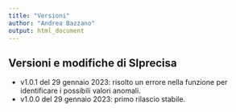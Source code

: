 ```yaml
---
title: "Versioni"
author: "Andrea Bazzano"
output: html_document
---
```


## Versioni e modifiche di SIprecisa

-   v1.0.1 del 29 gennaio 2023: risolto un errore nella funzione per identificare i possibili valori anomali.
-   v1.0.0 del 29 gennaio 2023: primo rilascio stabile.
